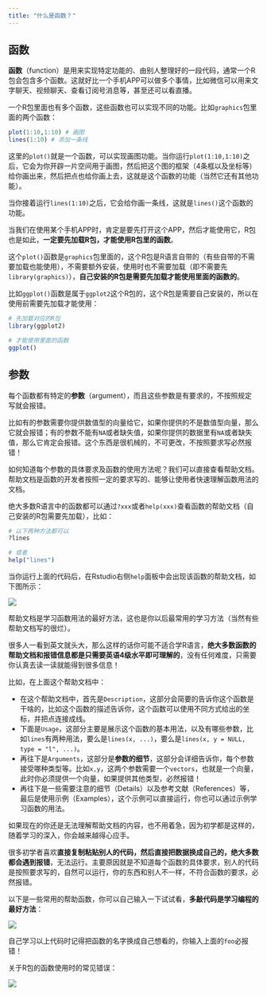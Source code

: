 ```yaml
---
title: "什么是函数？"
---
```


## 函数

**函数**（function）是用来实现特定功能的、由别人整理好的一段代码，通常一个R包会包含多个函数。这就好比一个手机APP可以做多个事情，比如微信可以用来文字聊天、视频聊天、查看订阅号消息等，甚至还可以看直播。

一个R包里面也有多个函数，这些函数也可以实现不同的功能。比如`graphics`包里面的两个函数：

```r
plot(1:10,1:10) # 画图
lines(1:10) # 添加一条线
```

这里的`plot()`就是一个函数，可以实现画图功能。当你运行`plot(1:10,1:10)`之后，它会为你开辟一片空间用于画图，然后把这个图的框架（4条框以及坐标等）给你画出来，然后把点也给你画上去，这就是这个函数的功能（当然它还有其他功能）。

当你接着运行`lines(1:10)`之后，它会给你画一条线，这就是`lines()`这个函数的功能。

当我们在使用某个手机APP时，肯定是要先打开这个APP，然后才能使用它，R包也是如此，**一定要先加载R包，才能使用R包里的函数**。

这个`plot()`函数是`graphics`包里面的，这个R包是R语言自带的（有些自带的不需要加载也能使用），不需要额外安装，使用时也不需要加载（即不需要先`library(graphics)`），**自己安装的R包是需要先加载才能使用里面的函数的**。

比如`ggplot()`函数是属于`ggplot2`这个R包的，这个R包是需要自己安装的，所以在使用前需要先加载才能使用：

```r
# 先加载对应的R包
library(ggplot2)

# 才能使用里面的函数
ggplot()
```

## 参数

每个函数都有特定的**参数**（argument），而且这些参数是有要求的，不按照规定写就会报错。

比如有的参数需要你提供数值型的向量给它，如果你提供的不是数值型向量，那么它就会报错；有的参数不能有`NA`或者缺失值，如果你提供的数据里有`NA`或者缺失值，那么它肯定会报错。这个东西是很机械的，不可更改，不按照要求写必然报错！

如何知道每个参数的具体要求及函数的使用方法呢？我们可以直接查看帮助文档。帮助文档是函数的开发者按照一定的要求写的、能够让使用者快速理解函数用法的文档。

绝大多数R语言中的函数都可以通过`?xxx`或者`help(xxx)`查看函数的帮助文档（自己安装的R包需要先加载），比如：

```r
# 以下两种方法都可以
?lines

# 或者
help("lines")
```

当你运行上面的代码后，在Rstudio右侧`help`面板中会出现该函数的帮助文档，如下图所示：

![](figs/PixPin_2024-01-23_10-22-45.png)

帮助文档是学习函数用法的最好方法，这也是你以后最常用的学习方法（当然有些帮助文档写的很烂）。

很多人一看到英文就头大，那么这样的话你可能不适合学R语言，**绝大多数函数的帮助文档和报错信息都是只需要英语4级水平即可理解的**，没有任何难度，只需要你认真去读一读就能得到很多信息！

比如，在上面这个帮助文档中：

- 在这个帮助文档中，首先是`Description`，这部分会简要的告诉你这个函数是干啥的，比如这个函数的描述告诉你，这个函数可以使用不同方式给出的坐标，并把点连接成线。
- 下面是`Usage`，这部分主要是展示这个函数的基本用法，以及有哪些参数，比如`lines`有两种用法，要么是`lines(x, ...)`，要么是`lines(x, y = NULL, type = "l", ...)`。
- 再往下是`Arguments`，这部分是**参数的细节**，这部分会详细告诉你，每个参数接受哪种类型等。比如`x,y`，这两个参数需要一个`vectors`，也就是一个向量，此时你必须提供一个向量，如果提供其他类型，必然报错！
- 再往下是一些需要注意的细节（Details）以及参考文献（References）等，最后是使用示例（Examples），这个示例可以直接运行，你也可以通过示例学习函数的用法。

如果现在的你还是无法理解帮助文档的内容，也不用着急，因为初学都是这样的，随着学习的深入，你会越来越得心应手。

很多初学者喜欢**直接复制粘贴别人的代码，然后直接把数据换成自己的，绝大多数都会遇到报错**，无法运行。主要原因就是不知道每个函数的具体要求，别人的代码是按照要求写的，自然可以运行，你的东西和别人不一样，不符合函数的要求，必然报错。

以下是一些常用的帮助函数，你可以自己输入一下试试看，**多敲代码是学习编程的最好方法**：

![](figs/PixPin_2024-05-07_18-34-20.png)

自己学习以上代码时记得把函数的名字换成自己想看的，你输入上面的`foo`必报错！

关于R包的函数使用时的常见错误：

![](figs/PixPin_2024-05-07_18-37-32.png)

